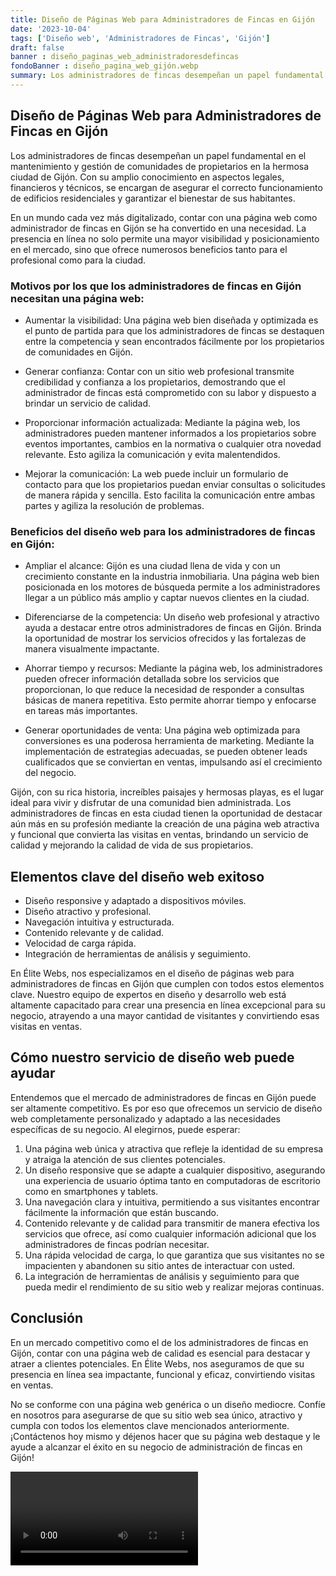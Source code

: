 ```yaml
---
title: Diseño de Páginas Web para Administradores de Fincas en Gijón
date: '2023-10-04'
tags: ['Diseño web', 'Administradores de Fincas', 'Gijón']
draft: false
banner : diseño_paginas_web_administradoresdefincas
fondoBanner : diseño_pagina_web_gijón.webp
summary: Los administradores de fincas desempeñan un papel fundamental en el mantenimiento y gestión de comunidades de propietarios en la hermosa ciudad de Gijón. Con su amplio conocimiento en aspectos legales, financieros y técnicos, se encargan de asegurar el correcto funcionamiento de edificios residenciales y garantizar el bienestar de sus habitantes.
---
```


## Diseño de Páginas Web para Administradores de Fincas en Gijón

Los administradores de fincas desempeñan un papel fundamental en el mantenimiento y gestión de comunidades de propietarios en la hermosa ciudad de Gijón. Con su amplio conocimiento en aspectos legales, financieros y técnicos, se encargan de asegurar el correcto funcionamiento de edificios residenciales y garantizar el bienestar de sus habitantes.

En un mundo cada vez más digitalizado, contar con una página web como administrador de fincas en Gijón se ha convertido en una necesidad. La presencia en línea no solo permite una mayor visibilidad y posicionamiento en el mercado, sino que ofrece numerosos beneficios tanto para el profesional como para la ciudad.

### Motivos por los que los administradores de fincas en Gijón necesitan una página web:

- Aumentar la visibilidad: Una página web bien diseñada y optimizada es el punto de partida para que los administradores de fincas se destaquen entre la competencia y sean encontrados fácilmente por los propietarios de comunidades en Gijón.

- Generar confianza: Contar con un sitio web profesional transmite credibilidad y confianza a los propietarios, demostrando que el administrador de fincas está comprometido con su labor y dispuesto a brindar un servicio de calidad.

- Proporcionar información actualizada: Mediante la página web, los administradores pueden mantener informados a los propietarios sobre eventos importantes, cambios en la normativa o cualquier otra novedad relevante. Esto agiliza la comunicación y evita malentendidos.

- Mejorar la comunicación: La web puede incluir un formulario de contacto para que los propietarios puedan enviar consultas o solicitudes de manera rápida y sencilla. Esto facilita la comunicación entre ambas partes y agiliza la resolución de problemas.

### Beneficios del diseño web para los administradores de fincas en Gijón:

- Ampliar el alcance: Gijón es una ciudad llena de vida y con un crecimiento constante en la industria inmobiliaria. Una página web bien posicionada en los motores de búsqueda permite a los administradores llegar a un público más amplio y captar nuevos clientes en la ciudad.

- Diferenciarse de la competencia: Un diseño web profesional y atractivo ayuda a destacar entre otros administradores de fincas en Gijón. Brinda la oportunidad de mostrar los servicios ofrecidos y las fortalezas de manera visualmente impactante.

- Ahorrar tiempo y recursos: Mediante la página web, los administradores pueden ofrecer información detallada sobre los servicios que proporcionan, lo que reduce la necesidad de responder a consultas básicas de manera repetitiva. Esto permite ahorrar tiempo y enfocarse en tareas más importantes.

- Generar oportunidades de venta: Una página web optimizada para conversiones es una poderosa herramienta de marketing. Mediante la implementación de estrategias adecuadas, se pueden obtener leads cualificados que se conviertan en ventas, impulsando así el crecimiento del negocio.

Gijón, con su rica historia, increíbles paisajes y hermosas playas, es el lugar ideal para vivir y disfrutar de una comunidad bien administrada. Los administradores de fincas en esta ciudad tienen la oportunidad de destacar aún más en su profesión mediante la creación de una página web atractiva y funcional que convierta las visitas en ventas, brindando un servicio de calidad y mejorando la calidad de vida de sus propietarios.

<GifSeo />

<Cta />

## Elementos clave del diseño web exitoso

- Diseño responsive y adaptado a dispositivos móviles.
- Diseño atractivo y profesional.
- Navegación intuitiva y estructurada.
- Contenido relevante y de calidad.
- Velocidad de carga rápida.
- Integración de herramientas de análisis y seguimiento.

En Élite Webs, nos especializamos en el diseño de páginas web para administradores de fincas en Gijón que cumplen con todos estos elementos clave. Nuestro equipo de expertos en diseño y desarrollo web está altamente capacitado para crear una presencia en línea excepcional para su negocio, atrayendo a una mayor cantidad de visitantes y convirtiendo esas visitas en ventas.

## Cómo nuestro servicio de diseño web puede ayudar

Entendemos que el mercado de administradores de fincas en Gijón puede ser altamente competitivo. Es por eso que ofrecemos un servicio de diseño web completamente personalizado y adaptado a las necesidades específicas de su negocio. Al elegirnos, puede esperar:

1. Una página web única y atractiva que refleje la identidad de su empresa y atraiga la atención de sus clientes potenciales.
2. Un diseño responsive que se adapte a cualquier dispositivo, asegurando una experiencia de usuario óptima tanto en computadoras de escritorio como en smartphones y tablets.
3. Una navegación clara y intuitiva, permitiendo a sus visitantes encontrar fácilmente la información que están buscando.
4. Contenido relevante y de calidad para transmitir de manera efectiva los servicios que ofrece, así como cualquier información adicional que los administradores de fincas podrían necesitar.
5. Una rápida velocidad de carga, lo que garantiza que sus visitantes no se impacienten y abandonen su sitio antes de interactuar con usted.
6. La integración de herramientas de análisis y seguimiento para que pueda medir el rendimiento de su sitio web y realizar mejoras continuas.

## Conclusión

En un mercado competitivo como el de los administradores de fincas en Gijón, contar con una página web de calidad es esencial para destacar y atraer a clientes potenciales. En Élite Webs, nos aseguramos de que su presencia en línea sea impactante, funcional y eficaz, convirtiendo visitas en ventas.

No se conforme con una página web genérica o un diseño mediocre. Confíe en nosotros para asegurarse de que su sitio web sea único, atractivo y cumpla con todos los elementos clave mencionados anteriormente. ¡Contáctenos hoy mismo y déjenos hacer que su página web destaque y le ayude a alcanzar el éxito en su negocio de administración de fincas en Gijón!

<Video />

<CtaBot job='Administradores de Fincas' city='Gijón'/>

<Gmaps query='Gijón+españa+maps' />
